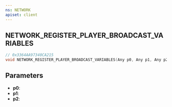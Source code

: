 ```yaml
---
ns: NETWORK
apiset: client
---
```

## NETWORK_REGISTER_PLAYER_BROADCAST_VARIABLES

```c
// 0x3364AA97340CA215
void NETWORK_REGISTER_PLAYER_BROADCAST_VARIABLES(Any p0, Any p1, Any p2);
```


## Parameters
* **p0**:
* **p1**:
* **p2**:
